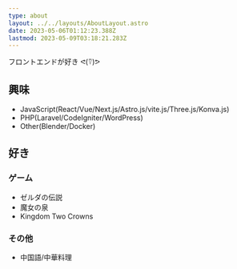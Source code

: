 ```yaml
---
type: about
layout: ../../layouts/AboutLayout.astro
date: 2023-05-06T01:12:23.388Z
lastmod: 2023-05-09T03:18:21.283Z
---
```



フロントエンドが好き ᕙ(⍢)ᕗ

## 興味

-   JavaScript(React/Vue/Next.js/Astro.js/vite.js/Three.js/Konva.js)
-   PHP(Laravel/CodeIgniter/WordPress)
-   Other(Blender/Docker)

## 好き

### ゲーム

-   ゼルダの伝説
-   魔女の泉
-   Kingdom Two Crowns

### その他

-   中国語/中華料理

<AboutSVG />
